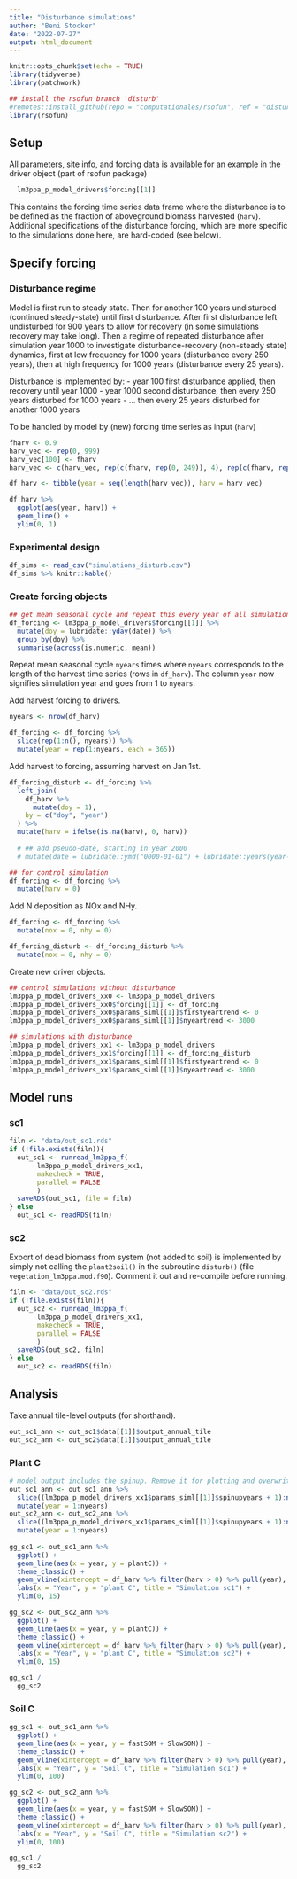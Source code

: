 ```yaml
---
title: "Disturbance simulations"
author: "Beni Stocker"
date: "2022-07-27"
output: html_document
---
```


```r
knitr::opts_chunk$set(echo = TRUE)
library(tidyverse)
library(patchwork)

## install the rsofun branch 'disturb'
#remotes::install_github(repo = "computationales/rsofun", ref = "disturb")
library(rsofun)
```

## Setup

All parameters, site info, and forcing data is available for an example in the driver object (part of rsofun package)
```r
  lm3ppa_p_model_drivers$forcing[[1]]
```

This contains the forcing time series data frame where the disturbance is to be defined as the fraction of aboveground biomass harvested (`harv`). Additional specifications of the disturbance forcing, which are more specific to the simulations done here, are hard-coded (see below). 


## Specify forcing

### Disturbance regime

Model is first run to steady state. Then for another 100 years undisturbed (continued steady-state) until first disturbance. After first disturbance left undisturbed for 900 years to allow for recovery (in some simulations recovery may take long). Then a regime of repeated disturbance after simulation year 1000 to investigate disturbance-recovery (non-steady state) dynamics, first at low frequency for 1000 years (disturbance every 250 years), then at high frequency for 1000 years (disturbance every 25 years).

Disturbance is implemented by:
- year 100 first disturbance applied, then recovery until year 1000
- year 1000 second disturbance, then every 250 years disturbed for 1000 years
- ... then every 25 years disturbed for another 1000 years

To be handled by model by (new) forcing time series as input (`harv`)
```r
fharv <- 0.9
harv_vec <- rep(0, 999)
harv_vec[100] <- fharv
harv_vec <- c(harv_vec, rep(c(fharv, rep(0, 249)), 4), rep(c(fharv, rep(0, 24)), 40), 0)

df_harv <- tibble(year = seq(length(harv_vec)), harv = harv_vec)

df_harv %>% 
  ggplot(aes(year, harv)) +
  geom_line() +
  ylim(0, 1)
```

### Experimental design

```r
df_sims <- read_csv("simulations_disturb.csv")
df_sims %>% knitr::kable()
```

### Create forcing objects

```r
## get mean seasonal cycle and repeat this every year of all simulations
df_forcing <- lm3ppa_p_model_drivers$forcing[[1]] %>% 
  mutate(doy = lubridate::yday(date)) %>% 
  group_by(doy) %>% 
  summarise(across(is.numeric, mean))
```

Repeat mean seasonal cycle `nyears` times where `nyears` corresponds to the length of the harvest time series (rows in `df_harv`). The column `year` now signifies simulation year and goes from 1 to `nyears`.

Add harvest forcing to drivers. 
```r
nyears <- nrow(df_harv)

df_forcing <- df_forcing %>% 
  slice(rep(1:n(), nyears)) %>% 
  mutate(year = rep(1:nyears, each = 365))
```

Add harvest to forcing, assuming harvest on Jan 1st.
```r
df_forcing_disturb <- df_forcing %>% 
  left_join(
    df_harv %>% 
      mutate(doy = 1),
    by = c("doy", "year")
  ) %>% 
  mutate(harv = ifelse(is.na(harv), 0, harv))
  
  # ## add pseudo-date, starting in year 2000
  # mutate(date = lubridate::ymd("0000-01-01") + lubridate::years(year-1) + lubridate::days(doy-1))

## for control simulation
df_forcing <- df_forcing %>%
  mutate(harv = 0)
```

Add N deposition as NOx and NHy.
```r
df_forcing <- df_forcing %>% 
  mutate(nox = 0, nhy = 0)

df_forcing_disturb <- df_forcing_disturb %>% 
  mutate(nox = 0, nhy = 0)
```

Create new driver objects.
```r
## control simulations without disturbance
lm3ppa_p_model_drivers_xx0 <- lm3ppa_p_model_drivers
lm3ppa_p_model_drivers_xx0$forcing[[1]] <- df_forcing
lm3ppa_p_model_drivers_xx0$params_siml[[1]]$firstyeartrend <- 0
lm3ppa_p_model_drivers_xx0$params_siml[[1]]$nyeartrend <- 3000

## simulations with disturbance
lm3ppa_p_model_drivers_xx1 <- lm3ppa_p_model_drivers
lm3ppa_p_model_drivers_xx1$forcing[[1]] <- df_forcing_disturb
lm3ppa_p_model_drivers_xx1$params_siml[[1]]$firstyeartrend <- 0
lm3ppa_p_model_drivers_xx1$params_siml[[1]]$nyeartrend <- 3000
```


## Model runs

### sc1

```r
filn <- "data/out_sc1.rds"
if (!file.exists(filn)){
  out_sc1 <- runread_lm3ppa_f(
       lm3ppa_p_model_drivers_xx1,
       makecheck = TRUE,
       parallel = FALSE
       )
  saveRDS(out_sc1, file = filn)
} else 
  out_sc1 <- readRDS(filn)
```

### sc2

Export of dead biomass from system (not added to soil) is implemented by simply not calling the `plant2soil()` in the subroutine `disturb()` (file `vegetation_lm3ppa.mod.f90`). Comment it out and re-compile before running.
```r
filn <- "data/out_sc2.rds"
if (!file.exists(filn)){
  out_sc2 <- runread_lm3ppa_f(
       lm3ppa_p_model_drivers_xx1,
       makecheck = TRUE,
       parallel = FALSE
       )
  saveRDS(out_sc2, filn)
} else 
  out_sc2 <- readRDS(filn)
```

## Analysis

Take annual tile-level outputs (for shorthand).
```r
out_sc1_ann <- out_sc1$data[[1]]$output_annual_tile
out_sc2_ann <- out_sc2$data[[1]]$output_annual_tile
```


### Plant C

```r
# model output includes the spinup. Remove it for plotting and overwrite years.
out_sc1_ann <- out_sc1_ann %>%
  slice((lm3ppa_p_model_drivers_xx1$params_siml[[1]]$spinupyears + 1):nrow(out_sc1_ann)) %>% 
  mutate(year = 1:nyears)
out_sc2_ann <- out_sc2_ann %>%
  slice((lm3ppa_p_model_drivers_xx1$params_siml[[1]]$spinupyears + 1):nrow(out_sc2_ann)) %>% 
  mutate(year = 1:nyears)
  
gg_sc1 <- out_sc1_ann %>% 
  ggplot() +
  geom_line(aes(x = year, y = plantC)) +
  theme_classic() +
  geom_vline(xintercept = df_harv %>% filter(harv > 0) %>% pull(year), color = "red", alpha = 0.3) +
  labs(x = "Year", y = "plant C", title = "Simulation sc1") +
  ylim(0, 15)

gg_sc2 <- out_sc2_ann %>% 
  ggplot() +
  geom_line(aes(x = year, y = plantC)) +
  theme_classic() +
  geom_vline(xintercept = df_harv %>% filter(harv > 0) %>% pull(year), color = "red", alpha = 0.3) +
  labs(x = "Year", y = "plant C", title = "Simulation sc2") +
  ylim(0, 15)

gg_sc1 /
  gg_sc2
```

### Soil C

```r
gg_sc1 <- out_sc1_ann %>% 
  ggplot() +
  geom_line(aes(x = year, y = fastSOM + SlowSOM)) +
  theme_classic() +
  geom_vline(xintercept = df_harv %>% filter(harv > 0) %>% pull(year), color = "red", alpha = 0.3) +
  labs(x = "Year", y = "Soil C", title = "Simulation sc1") +
  ylim(0, 100)

gg_sc2 <- out_sc2_ann %>% 
  ggplot() +
  geom_line(aes(x = year, y = fastSOM + SlowSOM)) +
  theme_classic() +
  geom_vline(xintercept = df_harv %>% filter(harv > 0) %>% pull(year), color = "red", alpha = 0.3) +
  labs(x = "Year", y = "Soil C", title = "Simulation sc2") +
  ylim(0, 100)

gg_sc1 /
  gg_sc2
```
